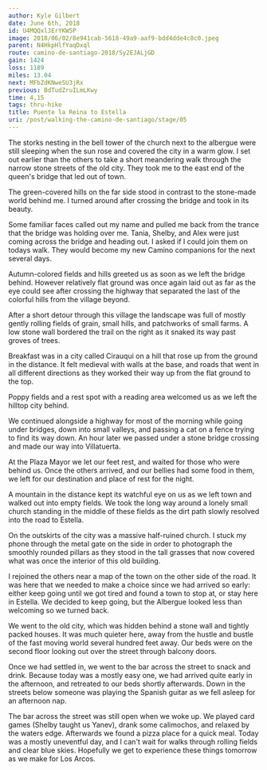 ```yaml
---
author: Kyle Gilbert
date: June 6th, 2018
id: U4MQQxlJErYKW5P
image: 2018/06/02/8e941cab-5618-49a9-aaf9-bdd4dde4c8c0.jpeg
parent: N4HkpHlfYaqDxql
route: camino-de-santiago-2018/Sy2EJALjGD
gain: 1424
loss: 1189
miles: 13.04
next: MFbZdKNweSU3jRx
previous: BdTudZruILmLKwy
time: 4,15
tags: thru-hike
title: Puente la Reina to Estella
uri: /post/walking-the-camino-de-santiago/stage/05
---
```


<Stats />

<Route />

The storks nesting in the bell tower of the church next to the albergue
were still sleeping when the sun rose and covered the city in a warm glow. I
set out earlier than the others to take a short meandering walk through the
narrow stone streets of the old city. They took me to the east end of the
queen's bridge that led out of town.

The green-covered hills on the far side stood in contrast to the stone-made
world behind me. I turned around after crossing the bridge and took in its
beauty.

Some familiar faces called out my name and pulled me back from the trance that
the bridge was holding over me. Tania, Shelby, and Alex were just coming across
the bridge and heading out. I asked if I could join them on todays walk. They
would become my new Camino companions for the next several days.

Autumn-colored fields and hills greeted us as soon as we left the bridge behind.
However relatively flat ground was once again laid out as far as the eye could
see after crossing the highway that separated the last of the colorful hills
from the village beyond.

After a short detour through this village the landscape was full of mostly
gently rolling fields of grain, small hills, and patchworks of small farms. A
low stone wall bordered the trail on the right as it snaked its way past groves
of trees.

Breakfast was in a city called Cirauqui on a hill that rose up from the ground
in the distance. It felt medieval with walls at the base, and roads that went
in all different directions as they worked their way up from the flat ground to
the top.

Poppy fields and a rest spot with a reading area welcomed us as we left the
hilltop city behind.

We continued alongside a highway for most of the morning while going under
bridges, down into small valleys, and passing a cat on a fence trying to find
its way down. An hour later we passed under a stone bridge crossing and made
our way into Villatuerta.

At the Plaza Mayor we let our feet rest, and waited for those who were behind
us. Once the others arrived, and our bellies had some food in them, we left for
our destination and place of rest for the night.

A mountain in the distance kept its watchful eye on us as we left town and
walked out into empty fields. We took the long way around a lonely small church
standing in the middle of these fields as the dirt path slowly resolved into
the road to Estella.

On the outskirts of the city was a massive half-ruined church. I stuck my phone
through the metal gate on the side in order to photograph the smoothly rounded
pillars as they stood in the tall grasses that now covered what was once the
interior of this old building.

I rejoined the others near a map of the town on the other side of the road. It
was here that we needed to make a choice since we had arrived so early: either
keep going until we got tired and found a town to stop at, or stay here in
Estella. We decided to keep going, but the Albergue looked less than welcoming
so we turned back.

We went to the old city, which was hidden behind a stone wall and tightly packed
houses. It was much quieter here, away from the hustle and bustle of the fast
moving world several hundred feet away. Our beds were on the second floor
looking out over the street through balcony doors.

Once we had settled in, we went to the bar across the street to snack and drink.
Because today was a mostly easy one, we had arrived quite early in the
afternoon, and retreated to our beds shortly afterwards. Down in the streets
below someone was playing the Spanish guitar as we fell asleep for an afternoon
nap.

The bar across the street was still open when we woke up. We played card games
(Shelby taught us Yanev), drank some calimochos, and relaxed by the waters
edge. Afterwards we found a pizza place for a quick meal. Today was a mostly
uneventful day, and I can't wait for walks through rolling fields and clear
blue skies. Hopefully we get to experience these things tomorrow as we make for
Los Arcos.

